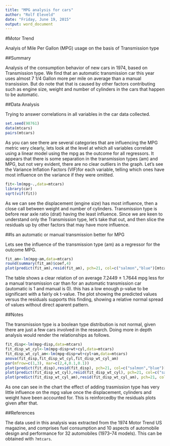 ```yaml
---
title: "MPG analysis for cars"
author: "Rolf Eleveld"
date: "Friday, June 19, 2015"
output: word_document
---
```


#Motor Trend

Analyis of Mile Per Gallon (MPG) usage on the basis of Transmission type

##Summary

Analysis of the consumption behavior of new cars in 1974, based on Transmission type. We find that an automatic transmission car this year uses almost 7 1/4 Gallon more per mile on average than a manual transission. But do note that that is caused by other factors contributing such as engine size, weight and number of cylinders in the cars that happen to be automatic. 

##Data Analysis

Trying to answer correlations in all variables in the car data collected.

```r
set.seed(98761)
data(mtcars)
pairs(mtcars)
```

As you can see there are several categories that are influencing the MPG metric very clearly, lets look at the level at which all variables correlate using a linear model using the mpg as the outcome for all regressors. It appears that there is some separation in the transmission types (am) and MPG, but not very evident, there are no clear outliers in the graph. Let's see the Variance Inflation Factors (VIF)for each variable, telling which ones have most influence on the variance if they were omitted.

```r
fit<-lm(mpg~.,data=mtcars)
library(car)
sqrt(vif(fit))
```

As we can see the displacement (engine size) has most influence, then a close call between weight and number of cylinders. Transmission type is before rear axle ratio (drat) having the least influence. Since we are keen to understand only the Transmission type, let's take that out, and then slice the residuals up by other factors that may have more influence.    

##Is an automatic or manual transmission better for MPG

Lets see the influence of the transmission type (am) as a regressor for the outcome MPG.

```r
fit_am<-lm(mpg~am,data=mtcars)
round(summary(fit_am)$coef,4)
plot(predict(fit_am),resid(fit_am), pch=21, col=c("salmon","blue")[mtcars$am+1])
```

The table shows a clear relation of on average 7.2449 ± 1.7644 mpg less for a manual transmission car than for an automatic transmission car (automatic is 1 and manual is 0). this has a low enough p-value to be significant with a fairly ok t-value. The plot showing the predicted values versus the residuals supports this finding, showing a relative normal spread of values without direct aparent pattern.

##Notes

The transmission type is a boolean type distribution is not normal, given there are just a few cars involved in the research. Doing more in depth analysis would render the relationships as follows.

```r
fit_disp<-lm(mpg~disp,data=mtcars)
fit_disp_wt_cyl<-lm(mpg~disp+wt+cyl,data=mtcars)
fit_disp_wt_cyl_am<-lm(mpg~disp+wt+cyl+am,data=mtcars)
anova(fit_disp,fit_disp_wt_cyl,fit_disp_wt_cyl_am)
par(mfrow=c(1,3), mar=c(2,4,0.1,0.1))
plot(predict(fit_disp),resid(fit_disp), pch=21, col=c("salmon","blue")[mtcars$am+1])
plot(predict(fit_disp_wt_cyl),resid(fit_disp_wt_cyl), pch=21, col=c("salmon","blue")[mtcars$am+1])
plot(predict(fit_disp_wt_cyl_am),resid(fit_disp_wt_cyl_am), pch=21, col=c("salmon","blue")[mtcars$am+1])
```

As one can see in the chart the effect of adding trasmission type has very little influence on the mpg value once the displacement, cylinders and weight have been accounted for. This is reinforcedby the residuals plots given after that.

##References

The data used in this analysis was extracted from the 1974 Motor Trend US magazine, and comprises fuel consumption and 10 aspects of automobile design and performance for 32 automobiles (1973–74 models). This can be obtained with `?mtcars`.